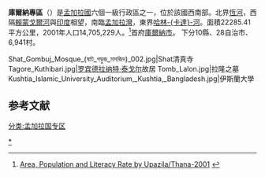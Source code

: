 {{Infobox settlement
<!-- See Template:Infobox settlement for additional fields and descriptions -->
| name                    = 庫爾納專區
| native_name             = 
| native_name_lang        = bn<!-- ISO 639-2 code -->
| settlement_type         = [[孟加拉行政區劃|專區]]
| image_skyline           = 
| image_alt               = 
| image_caption           = 
| image_map               = বাংলাদেশে খুলনা বিভাগের অবস্থান.svg
| map_alt                 = 
| map_caption             = 庫爾納區位置圖
| image_map1 = Khulna in Bangladesh.svg
| map_alt1 =
| map_caption1 = 庫爾納區位置圖
| latd  = 22|latm  = 55|latNS  = N
| longd = 89|longm = 15|longEW = E
| coor_pinpoint           = 
| coordinates_type        = region:BD_type:adm1st_source:GNS-enwiki
| coordinates_display     = inline,title
| coordinates_footnotes   = 
| subdivision_type        = 國家
| subdivision_name        = {{flag|Bangladesh}}
| established_title       = 建立
| established_date        = 
| seat_type               = Capital
| seat                    = 
| government_footnotes    = 
| leader_party            = 
| leader_title            = 
| leader_name             = 
| unit_pref               = Metric<!-- or US or UK -->
| area_footnotes          = 
| area_total_km2          = 22285
| area_note               = 
| elevation_footnotes     = 
| elevation_m             = 
| population_footnotes    = 
| population_total        = 15563000
| population_as_of        = 2011年人口普查
| population_density_km2  = auto
| population_note         = 
| timezone1               = [[孟加拉標準時間|BST]]
| utc_offset1             = +6
| iso_code                = 
| website                 = <!-- {{URL|example.com}} -->
| footnotes               = 
}}
'''庫爾納專區'''（{{lang|bn|খুলনা বিভাগ}}）是[[孟加拉國|孟加拉國]]六個一級行政區之一，位於該國西南部。北界[[恆河|恆河]]，西隔[[賴蒙戈爾河|賴蒙戈爾河]]與[[印度|印度]]相望，南臨[[孟加拉灣|孟加拉灣]]，東界[[哈林卡達河|哈林-{卡達}-河]]。面積22285.41平方公里，2001年人口14,705,229人。<ref>[http://www.bbs.gov.bd/dataindex/census/ce_uzila.pdf Area, Population and Literacy Rate by Upazila/Thana-2001] {{webarchive|url=https://web.archive.org/web/20070704141110/http://www.bbs.gov.bd/dataindex/census/ce_uzila.pdf |date=2007-07-04 }}</ref>首府[[庫爾納市|庫爾納市]]。
下分10縣、28自治市、6,941村。
<gallery>
Shat_Gombuj_Mosque_(ষাট_গম্বুজ_মসজিদ)_002.jpg|Shat清真寺
Tagore_Kuthibari.jpg|[[罗宾德拉纳特·泰戈尔|罗宾德拉纳特·泰戈尔]]故居
Tomb_Lalon.jpg|拉隆之墓
Kushtia_Islamic_University_Auditorium,_Kushtia,_Bangladesh.jpg|伊斯蘭大學
</gallery>

== 参考文献 ==
{{reflist}}

{{孟加拉行政區劃}}

{{DEFAULTSORT:Khulna}}

[[Category:库尔纳专区|*]]
[[分类:孟加拉国专区|分类:孟加拉国专区]]